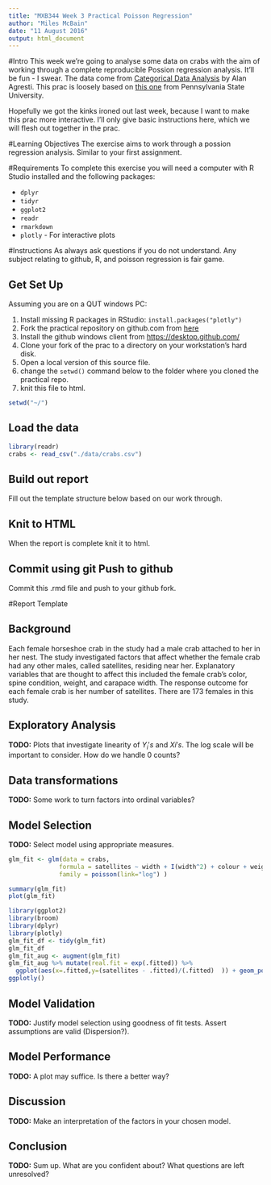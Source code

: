 ```yaml
---
title: "MXB344 Week 3 Practical Poisson Regression"
author: "Miles McBain"
date: "11 August 2016"
output: html_document
---
```


#Intro
This week we're going to analyse some data on crabs with the aim of working through a complete reproducible Possion regression analysis. It'll be fun - I swear. The data come from [Categorical Data Analysis](http://www.stat.ufl.edu/~aa/cda/data.html) by Alan Agresti. This prac is loosely based on [this one](https://onlinecourses.science.psu.edu/stat504/node/169) from Pennsylvania State University.

Hopefully we got the kinks ironed out last week, because I want to make this prac more interactive. I'll only give basic instructions here, which we will flesh out together in the prac.

#Learning Objectives
The exercise aims to work through a possion regression analysis. Similar to your first assignment.

#Requirements
To complete this exercise you will need a computer with R Studio installed and the following packages:

* `dplyr`
* `tidyr`
* `ggplot2`
* `readr`
* `rmarkdown`
* `plotly` - For interactive plots


#Instructions
As always ask questions if you do not understand. Any subject relating to github, R, and poisson regression is fair game.

## Get Set Up
Assuming you are on a QUT windows PC:

1. Install missing R packages in RStudio: `install.packages("plotly")`
2. Fork the practical repository on github.com from [here](https://github.com/MilesMcBain/MXB344_wk3_prac)
3. Install the github windows client from [https://desktop.github.com/](https://desktop.github.com/)
4. Clone your fork of the prac to a directory on your workstation's hard disk.
5. Open a local version of this source file.
6. change the `setwd()` command below to the folder where you cloned the practical repo.
7. knit this file to html.

```r
setwd("~/")
```


## Load the data
```r
library(readr)
crabs <- read_csv("./data/crabs.csv")
```

## Build out report
Fill out the template structure below based on our work through.

## Knit to HTML
When the report is complete knit it to html.

## Commit using git Push to github
Commit this .rmd file and push to your github fork.

#Report Template

## Background
Each female horseshoe crab in the study had a male crab attached to her in her nest. The study investigated factors that affect whether the female crab had any other males, called satellites, residing near her. Explanatory variables that are thought to affect this included the female crab’s color, spine condition, weight, and carapace width. The response outcome for each female crab is her number of satellites. There are 173 females in this study. 

## Exploratory Analysis
**TODO:** Plots that investigate linearity of $Y_{i}'s$ and $X{i}'s$. The log scale will be important to consider. How do we handle 0 counts?   

## Data transformations
**TODO:** Some work to turn factors into ordinal variables?

## Model Selection
**TODO:** Select model using appropriate measures.
```r
glm_fit <- glm(data = crabs,
              formula = satellites ~ width + I(width^2) + colour + weight + spine_condition,
              family = poisson(link="log") )

summary(glm_fit)
plot(glm_fit)
```
```r
library(ggplot2)
library(broom)
library(dplyr)
library(plotly)
glm_fit_df <- tidy(glm_fit)
glm_fit_df
glm_fit_aug <- augment(glm_fit)
glm_fit_aug %>% mutate(real.fit = exp(.fitted)) %>%
  ggplot(aes(x=.fitted,y=(satellites - .fitted)/(.fitted)  )) + geom_point()
ggplotly()
```

## Model Validation
**TODO:** Justify model selection using goodness of fit tests. Assert assumptions are valid (Dispersion?).

## Model Performance
**TODO:** A plot may suffice. Is there a better way?

## Discussion
**TODO:** Make an interpretation of the factors in your chosen model.

## Conclusion
**TODO:** Sum up. What are you confident about? What questions are left unresolved?